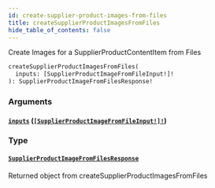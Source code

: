 ```yaml
---
id: create-supplier-product-images-from-files
title: createSupplierProductImagesFromFiles
hide_table_of_contents: false
---
```



Create Images for a SupplierProductContentItem from Files

```graphql
createSupplierProductImagesFromFiles(
  inputs: [SupplierProductImageFromFileInput!]!
): SupplierProductImageFromFilesResponse!
```


### Arguments

#### [`inputs`](#) ([`[SupplierProductImageFromFileInput!]!`](/developers/supplier-apis/supply-api/graphql/reference/inputs/supplier-product-image-from-file-input))




### Type

#### [`SupplierProductImageFromFilesResponse`](/developers/supplier-apis/supply-api/graphql/reference/objects/supplier-product-image-from-files-response)

Returned object from createSupplierProductImagesFromFiles




